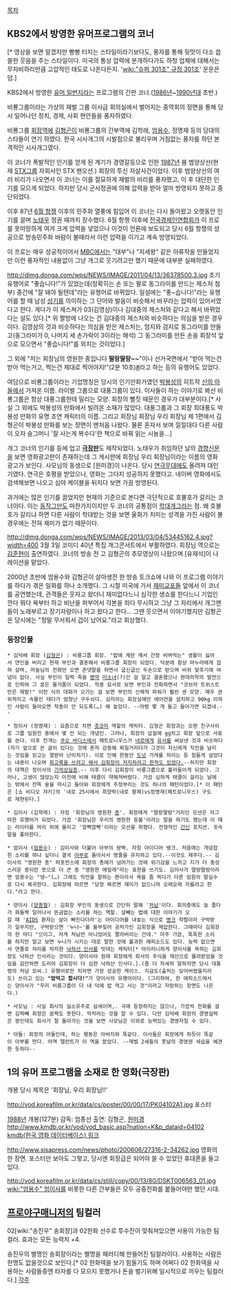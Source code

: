 [[목차]]
== KBS2에서 방영한 유머프로그램의 코너 ==

{{{#!html
<object width="410" height="341" id="veohFlashPlayer" name="veohFlashPlayer"><param name="movie" value="http://www.veoh.com/swf/webplayer/WebPlayer.swf?version=AFrontend.5.7.0.1404&permalinkId=v6597504PjF3RNBk&player=videodetailsembedded&videoAutoPlay=0&id=anonymous"></param><param name="allowFullScreen" value="true"></param><param name="allowscriptaccess" value="always"></param><embed src="http://www.veoh.com/swf/webplayer/WebPlayer.swf?version=AFrontend.5.7.0.1404&permalinkId=v6597504PjF3RNBk&player=videodetailsembedded&videoAutoPlay=0&id=anonymous" type="application/x-shockwave-flash" allowscriptaccess="always" allowfullscreen="true" width="410" height="341" id="veohFlashPlayerEmbed" name="veohFlashPlayerEmbed"></embed></object><br /><font size="1">Watch <a href="http://www.veoh.com/watch/v6597504PjF3RNBk">CEO, Our CEO - Kim Hyung-gon</a> in <a href="http://www.veoh.com/browse/videos/category/comedy">Comedy</a>  |  View More <a href="http://www.veoh.com">Free Videos Online at Veoh.com</a></font>}}}
[* 영상을 보면 알겠지만 빵빵 터지는 스타일이라기보다도, 풍자를 통해 뒷맛이 다소 씁쓸한 웃음을 주는 스타일이다. 미국의 통상 압력에 분개하다가도 하청 업체에 대해서는 무자비하리만큼 고압적인 태도로 나온다든지. '[[wiki:"슈퍼 301조" 규정 301조]]' 운운은 덤.]

KBS2에서 방영한 [[유머 일번지]]라는 프로그램의 간판 코너.([[1986년]]~[[1990년대]] 초반.)

비룡그룹이라는 가상의 재벌 그룹 이사급 회의실에서 벌어지는 중역회의 장면을 통해 당시 일어나던 정치, 경제, 사회 현안들을 풍자하였다. 

비룡그룹 [[회장]]역에 [[김형곤]]이 비룡그룹의 간부역에 김학래, [[엄용수]], 정명재 등의 당대의 스타들이 연기 하였다. 한국 시사개그의 시발점으로 불리우며 거침없는 풍자를 하던 본격적인 시사개그였다.

이 코너가 폭발적인 인기를 얻게 된 계기가 경영갈등으로 인한 [[1987년]] 봄 범양상선(현재 [[STX]]그룹 자회사인 STX 팬오션.) 회장의 투신 자살사건이었다. 이후 범양상선의 여러 비리가 나오면서 이 코너는 이를 절묘하게 재벌의 비리를 풍자했고, 이 후 대단한 인기를 모으게 되었다. 하지만 당시 군사정권에 의해 압력을 받아 얼마 방영되지 못하고 중단되었다.

이후 87년 [[6월 항쟁]] 이후의 민주화 열풍에 힘입어 이 코너는 다시 돌아왔고 오랫동안 인기를 끌며 [[노태우]] 정권 때까지 장수했다. 6월 항쟁 이후에 [[전국경제인연합회]]가 이 프로를 못마땅하게 여겨 크게 압력을 넣었으나 이것이 언론에 보도되고 당시 6월 항쟁의 성공으로 방송민주화 바람이 불때라서 이런 압력을 이기고 계속 방영되었다.

이 프로는 매우 성공적이어서 [[문화방송|MBC]]에서는 "대부"나 "지세왕" 같은 아류작을 만들었지만 이런 풍자적인 내용없이 그냥 개그로 웃기려고만 했기 때문에 대부분 실패하였다.

http://dimg.donga.com/wps/NEWS/IMAGE/2011/04/13/36378500.3.jpg
초기 유행어로 "좋습니다!"가 있었는데(정확히는 손 또는 팔로 동그라미를 만드는 제스처 첨부) 중간에 "잘 돼야 될텐데"라는 유행어로 바뀌었다. 일설에는 "좋~습니다!"라는 유행어를 할 때 남성 [[성기]]를 의미하는 그 단어와 발음이 비슷해서 바꾸라는 압력이 있어서였다고 한다. 게다가 이 제스쳐가 03(김영삼)이나 김대중의 제스처와 같다고 해서 바뀌었다는 설도 있다.[* 위 짤방에 나오는 건 김대중의 제스처와 비슷하다는 의심을 받은 경우이다. 김영삼의 것과 비슷하다는 의심을 받은 제스처는, 엄지와 검지로 동그라미를 만들고(동그라미가 0, 나머지 세 손가락이 3이라는 해석) 그 동그라미를 만든 손을 회장석 앞으로 모으면서 "좋습니다!"를 외치는 것이었다.]

그 외에 "저는 회장님의 영원한 종입니다 '''딸랑딸랑~~'''"이나 선거국면에서 "받아 먹는건 받아 먹는거고, 찍는건 제대로 찍어야지!"(2분 10초)[http://www.youtube.com/watch?v=HC8DxCc-Mec&feature=relmfu #]라고 하는 등의 유행어도 있었다.

여담으로 비룡그룹이라는 기업명칭은 당시의 인기만화가였던 [[박봉성]]의 히트작 [[신의 아들]]에서 가져온 이름. 라이벌 그룹으로 대풍그룹이 있다. 이사들이 하는 이야기로 봐선 비룡그룹은 항상 대풍그룹한테 밀리는 모양. 회장의 뻘짓 때문인 경우가 대부분이다.[* 사실 그 외에도 박봉성의 만화에서 빌려온 소재가 많았다. 대풍그룹과 그 회장 최대풍도 박봉성 만화의 유명 조연 캐릭터의 이름. 그리고 회장님 회장님 우리 회장님 제 1편에서 김형곤이 박봉성 만화를 보는 장면이 맨처음 나왔다. 물론 혼자서 보며 낄낄대다 다른 사람이 오자 슬그머니 '잘 사는게 복수다'란 책으로 바꿔 읽는 시늉을...]

개그 코너의 인기를 등에 업고 '''[[극장판]]'''도 제작되었다. 노태우가 취임하던 날의 [[경향신문]]을 보면 영화광고판이 존재하는데 그 게시판에 회장님 우리 회장님이라는 이름의 영화 광고가 보인다. 사모님의 동생으로 [원미경]이 나온다. 당시 [[연극]]무대에도 올려져 대인기였다. 연극은 호평을 받았으나, 영화는 그다지 성공하지 못했다고. 네이버 영화에서도 검색해보면 나오고 심야 케이블을 뒤지다 보면 가끔 방영된다.

과거에는 많은 인기를 끌었지만 현재의 기준으로 본다면 극단적으로 호불호가 갈리는 코너이다. 이는 [[동작그만]]도 마찬가지이지만 두 코너의 공통점이 [[학대개그]]라는 점. 왜 호불호가 갈리냐 하면 다른 사람이 학대받는 것을 보면 울화가 치미는 성격을 가진 사람이 볼 경우에는 전혀 재미가 없기 때문이다. 

http://dimg.donga.com/wps/NEWS/IMAGE/2013/03/04/53445162.4.jpg?width=400 
3월 3일 코미디 40년 특집 개그콘서트에서 부활하였다. 회장님 역으로는 [[김준현]]이 출연하였다. 코너의 방송 전 고 김형곤의 추모영상이 나왔으며 [유재석]이 나레이션을 맡았다.

2000년 초반에 엄용수와 김형곤이 살아생전 한 방송 토크쇼에 나와 이 프로그램 이야기를 하다가 겪은 일화를 하나 소개했다. 그 시절 미국에 가서 [[재미교포]]들 앞에서 이 코너를 공연했는데, 관객들은 웃자고 왔더니 재미없다느니 심각한 생쇼를 한다느니 기업인 깐다 뭐다 욕부터 하고 비난을 퍼부어서 각본을 죄다 무시하고 그냥 그 자리에서 개그맨들이 노래부르고 장기자랑이나 하고 왔다고 한다... 그땐 웃으면서 이야기했지만 김형곤은 당시에는 "정말 무서워서 겁이 났어요."라고 회상했다.
=== 등장인물 ===
 * 김덕배 회장 ([[김형곤]]) : 비룡그룹 회장. "밥에 계란 깨서 간장 비벼먹는" 생활이 싫어서 연인을 버리고 현재 부인과 결혼해서 비룡그룹 회장이 되었다. 덕분에 항상 마누라에게 잡혀 살며, 마눌님의 전화만 오면 존댓말을 하면서 굽신굽신 두손으로 받으며 비위 맞추기에 여념이 없다. 사실 부인이 일찍 죽을 [[병약]] [[미소녀]](?)인 걸 알고 결혼했으나 현대의학의 발전으로 인하여 그 꿈은 물거품이 되었다. 작중 묘사로 보면 부인과 전화하면서 "코브라 트위스트만은 제발!" 이런 식의 대화가 오가는 걸 보면 부인의 신체적 파워가 훨씬 센 모양. 매우 권위적이고 속물인 데다가 엄청난 구두쇠다. 심지어는 회장실에만 에어컨을 설치하고 90kg 이하인 사람이 들어오면 작동이 안 되도록(…) 해 놓았다. --아령 몇 개 들고 들어가면 되겠네.--

 * 정이사 (정명재) : 요즘으로 치면 [[츳코미]] 역할의 캐릭터. 김형곤 회장과는 오랜 친구사이로 그룹 임원진 중에서 몇 안 되는 개념인. 그러나, 회장의 삽질에 gg치고 회장 앞으로 사표를 쓴다. 이후 전개는 [[쿠오 바디스]]에서 페트로니우스가 [[네로]]에게 [[유서]]를 써보낸 것과 비슷하다(자기 앞으로 쓴 글이 있다는 것에 혼자 감동해 찌질거리다가 그것이 자신에게 직언을 날리는 것임을 읽고는 열받아 난리치기). 이로 인해 한동안 [[도넛]] 가게를 차리는 등 힘들게 살았다는 내용이 나오며 [http://www.youtube.com/watch?v=x3WIxGwVZBU&feature=relmfu 회고록을 쓰려고 해서 김회장이 저지하려고 한적도 있었다.]--하지만 회장의 대책은 정이사의 [[기억상실증]].-- 이후 다시 김회장이 비룡그룹으로 불러들이게 되었다. 그러나, 고생이 많았는지 이전에 비해 태클이 약해져버렸다. 가끔 심하게 태클이 걸리는 날에는 밖에서 잔뜩 술을 마시고 들어와 회장에게 주정부리는 것도 하나의 패턴이었다.[* 이 패턴은 [쇼 비디오 쟈키]의 '네로 25시에서 최양락(네로 황제)vs정명재(페트로니우스) 구도로 재현된다.]

 * 김이사 (김학래) : 자칭 '회장님의 영원한 [[종]]'. 회장에게 "딸랑딸랑"거리던 모션은 자그마한 유행어가 되었다. 가끔 '회장님은 우리의 영원한 등불'이라는 말을 하기도 했는데 이 때는 라이터를 머리 위에 올리고 '깜빡깜빡'이라는 모션을 취했다. 전형적인 [[간신]] 포지션. 귓속말을 좋아한다.

 * 엄이사 ([[엄용수]]) : 김이사와 더불어 아부의 쌍벽. 자칭 아이디어 뱅크. 처음에는 개념잡힌 소리를 하나 싶더니 결국 [[아부]]로 돌아서서 명줄을 유지하고 있다.--이것도 재주다.-- 김이사의 "영원한 종" 퍼포먼스에 회장의 총애가 넘어가는 것에 위기감을 느끼고 지가 더 충성스러운 종이란 뜻으로 더 큰 종 "영원한 에밀레"라는 표현을 쓰기도. 김이사가 딸랑딸랑이라면 엄용수는 "뎅~"(…) 그래도 직언을 잘하는 편이라서 욕을 좀 먹다가 다른 임원의 말실수로 다시 복귀한다. 김회장에 따르면 "당장 짜르면 재미가 없으니까 오래오래 자를려고 한다."라고 한다.

 * 양이사 ([[양종철]]) : 김회장 부인의 동생으로 간단히 말해 '[[처남]]'이다. 회의중에도 늘 졸다가 화들짝 일어나서 뜬금없는 소리를 하는 역할. 살빼는 법에 대한 이야기가 오갈 때 '[[AIDS]] 환자는 살이 빠진다더라'는 아이디어를 내놓는 식으로 [[병크]] 작렬이라 구박받기 일쑤지만, 구박받으면 '누나~'를 울부짖어 공처가인 김회장을 제압한다. 그때마다 김회장의 한 마디 "으이그, 저게 처남만 아니었어도 짤라버리는 건데." 아주 가끔, 똑똑한 소리를 하지만 알고 보면 누나가 시키는 대로 말한 것에 불과한 에피소드도 있다. 능력 없으면서 연줄로 자리를 차지한 [[낙하산 인사]]를 빗대는 캐릭터[* 아이러니하게 양이사를 욕하는 김회장도 낙하산 인사라는 것이다. 양이사야 원래 회장에게 회사의 주식을 재산으로 물려받았을 것임을 감안하면 도리어 김회장이 더 심한 낙하산 인사다.].(좀 더 자세히 말하자면 당시 대통령의 처남 모씨.) 유행어로만 치자면 가장 성공한 케이스. 지금도(출처는 잊어버렸을지라도) 쓰이고 있는 '''"밥먹고 합시다!"'''가 양이사의 유행어이다. (그리하여, 한 에피소드에서는 양이사가 "우리 비룡그룹이 다 내 덕에 밥 먹고 사는 것"이라고 자랑하는 장면도 나온다.)

 * 사모님 : 사실 회사의 실소유주로 실세이며,. 극에 등장하지는 않으나, 가끔씩 전화를 걸면 김떡빼 회장은 꼼짝도 못한다. 악처라는 것을 알 수 있다. 다만 김덕배 회장의 경영실력은 꽝인데도 회사가 잘 돌아가는 것을 보면 사모님은 이외로 능력있는 경영자일 수 있다.

 * 아들: 회장의 아들인데, 하는 행동은 아버지와 똑같다. 이사들은 회장에게 하듯이 똑같이 아부를 떤다. 아역 탤런트가 이 역을 맡았다. --재벌 2세들의 훗날의 경영권 세습을 예견한 듯하다--

== 1의 유머 프로그램을 소재로 한 영화(극장판) ==
개봉 당시 제목은 '회장님, 우리 회장님!!'

http://vod.koreafilm.or.kr/data/cs/poster/00/00/17/PK04102A1.jpg
포스터

[[1988년]] 개봉(127분)
감독: 엄종선
출연: 김형곤, [[원미경]]
[[http://www.kmdb.or.kr/vod/vod_basic.asp?nation=K&p_dataid=04102 kmdb(한국 영화 데이터베이스) 링크]]

http://www.sisapress.com/news/photo/200606/27316-2-34262.jpg
영화의 한 장면. 포스터만 보아도 그렇고, 당시엔 회장급은 되어야 쓸 수 있었던 휴대폰을 들고 있다.

http://vod.koreafilm.or.kr/data/cs/still/copy/00/13/80/DSKT006563_01.jpg
[[wiki:"엄용수" 엄이사]]를 비롯한 다른 간부들은 모두 공중전화를 붙들어야만 했던 시대.

== [[프로야구매니저]]의 팀컬러 ==
02[wiki:"송진우" 송회장]과 02한화 선수로 투수진이 맞춰져있으면 사용이 가능한 팀컬러. 효과는 모든 능력치 +4.

송진우의 별명인 송회장이라는 별명을 패러디해 만들어진 팀컬러이다. 사용하는 사람은 한명도 없을것으로 보인다.[* 02 한화덱을 보기 힘들기도 하며 어쩌다 02 한화덱을 사용하는 사람들중엔 타자를 다 모으지 못했거나 돈을 벌기위해 일시적으로 끼우는 팀컬러다.]
[[각주]]
